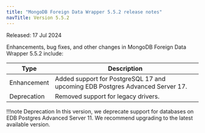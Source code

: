 ```yaml
---
title: "MongoDB Foreign Data Wrapper 5.5.2 release notes"
navTitle: Version 5.5.2
---
```


Released: 17 Jul 2024

Enhancements, bug fixes, and other changes in MongoDB Foreign Data Wrapper 5.5.2 
include:

| Type        | Description                                                                                                                      |
| ----------- | -------------------------------------------------------------------------------------------------------------------------------- |
| Enhancement | Added support for PostgreSQL 17 and upcoming EDB Postgres Advanced Server 17.                                                    |
| Deprecation | Removed support for legacy drivers.                                                                                              |

!!!note Deprecation
   In this version, we deprecate support for databases on EDB Postgres Advanced Server 11.
   We recommend upgrading to the latest available version.